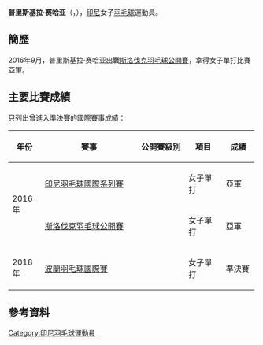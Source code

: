 {{noteTA|G1=Badminton}}
{{Infobox 羽球選手
| playername              = 普里斯基拉·赛哈亚<br />{{lang|id|Priskila Siahaya}}
| image                   = 
| size                    = 
| caption                 = 
| birth_name              = 
| date_of_birth           = {{birth_date_and_age|1996|12|7}}
| place_of_birth          = 
| height                  = 
| weight                  = 
| event                   = 女子單打、女子雙打、混合雙打
| country                 = {{INA}}
| years_started           =
| handedness              = 
| coach                   = 
| highest_ranking         = 第151位（女單）
| date_of_highest_ranking = 2016年12月1日 <ref name="ranking">{{en}}[http://bwfcontent.tournamentsoftware.com/ranking/player.aspx?id=12404&player=1148309 BWF World Ranking - Ranking of Priskila SIAHAYA (85730)]</ref>
| current_ranking         = 第151位（女單）<br/>第297位（女雙-[[基拉素·奥斯特梅耶|奥斯特梅耶]]）<br/>第686位（混雙-[[Ari_Trisnanto|Trisnanto]]）<br/>第987位（混雙-[[喬納森·佩爾松|佩爾松]]）
| date_of_current_ranking = 2016年12月1日<ref>{{en}}[http://bwfcontent.tournamentsoftware.com/ranking/category.aspx?id=12404&category=473 BWF World Ranking - BWF世界排名榜 (12/1/2016) - Women's singles] {{Wayback|url=http://bwfcontent.tournamentsoftware.com/ranking/category.aspx?id=12404&category=473 |date=20181001122040 }}</ref><ref>{{en}}[http://bwfcontent.tournamentsoftware.com/ranking/category.aspx?id=12404&category=475 BWF World Ranking - BWF世界排名榜 (12/1/2016) - Women's doubles] {{Wayback|url=http://bwfcontent.tournamentsoftware.com/ranking/category.aspx?id=12404&category=475 |date=20210506040550 }}</ref><ref>{{en}}[http://bwfcontent.tournamentsoftware.com/ranking/category.aspx?id=12404&category=476 BWF World Ranking - BWF世界排名榜 (12/1/2016) - Mixed doubles] {{Wayback|url=http://bwfcontent.tournamentsoftware.com/ranking/category.aspx?id=12404&category=476 |date=20181001122220 }}</ref>
| played                  = 21勝–12負（女單）<br/>1勝–1負（女雙）<br/>1勝–3負（混雙）
| titles                  = 
| bwf_profile             = 88D8639C-6A82-4FD9-9F09-134141B10F69
| bwf_id                  = 85730
| updated                 = 2016年12月8日
}}
{{MedalTableTop}}
{{MedalSport | 女子[[羽毛球|羽毛球]]}}
{{MedalCountry | {{INA}}}}
{{MedalBottom}}
'''普里斯基拉·赛哈亚'''（{{lang-id|'''Priskila Siahaya'''}}，{{bd|1996年|12月7日||}}），[[印尼|印尼]]女子[[羽毛球|羽毛球]]運動員。

== 簡歷 ==
2016年9月，普里斯基拉·赛哈亚出戰[[2016年斯洛伐克羽毛球公開賽|斯洛伐克羽毛球公開賽]]，拿得女子單打比賽亞軍。

==主要比賽成績==
只列出曾進入準決賽的國際賽事成績：
{| class=wikitable style="text-align:center; font-size:small;" 
!width="50"|年份
!width="180"|賽事
!width="80"|公開賽級別
!width="60"|項目
!width="50"|成績
|-
!rowspan="2"|2016年
|[[2016年印度尼西亞羽毛球國際系列賽|印尼羽毛球國際系列賽]]
|{{BWFIS}}
|女子單打
|bgcolor="silver"|亞軍
|-
|[[2016年斯洛伐克羽毛球公開賽|斯洛伐克羽毛球公開賽]]
|{{BWFFS}}
|女子單打
|bgcolor="silver"|亞軍
|-
!rowspan="1"|2018年
|[[2018年波蘭羽毛球國際賽|波蘭羽毛球國際賽]]
|{{BWFIS}}
|女子單打
|bgcolor="#b8860b"|準決賽
|}
{{BWF賽事級別索引}}

== 參考資料 ==
{{Reflist}}

{{DEFAULTSORT:Siahaya, Priskila}}
[[Category:印尼羽毛球運動員|Category:印尼羽毛球運動員]]